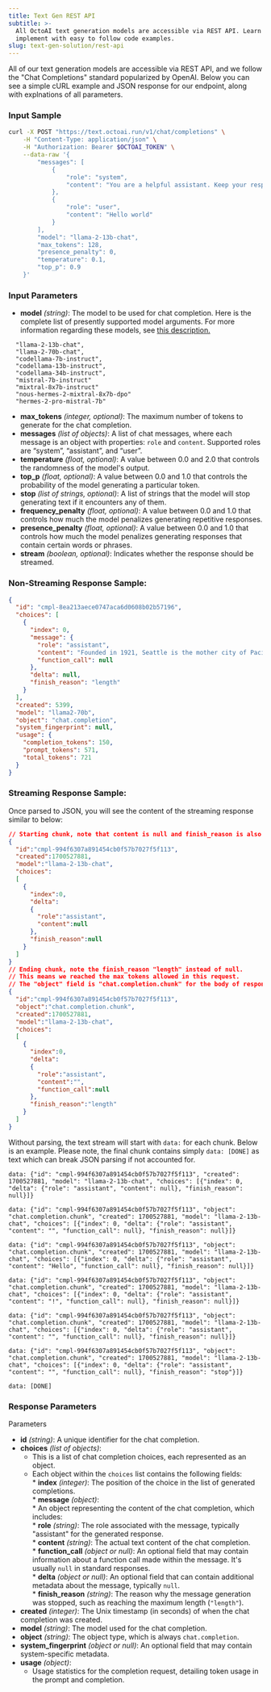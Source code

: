 ```yaml
---
title: Text Gen REST API
subtitle: >-
  All OctoAI text generation models are accessible via REST API. Learn how to
  implement with easy to follow code examples.
slug: text-gen-solution/rest-api
---
```



All of our text generation models are accessible via REST API, and we follow the "Chat Completions" standard popularized by OpenAI. Below you can see a simple cURL example and JSON response for our endpoint, along with explnations of all parameters.

### Input Sample

```bash cURL
curl -X POST "https://text.octoai.run/v1/chat/completions" \
    -H "Content-Type: application/json" \
    -H "Authorization: Bearer $OCTOAI_TOKEN" \
    --data-raw '{
        "messages": [
            {
                "role": "system",
                "content": "You are a helpful assistant. Keep your responses limited to one short paragraph if possible."
            },
            {
                "role": "user",
                "content": "Hello world"
            }
        ],
        "model": "llama-2-13b-chat",
        "max_tokens": 128,
        "presence_penalty": 0,
        "temperature": 0.1,
        "top_p": 0.9
    }'
```

### Input Parameters

* **model** _(string)_: The model to be used for chat completion. Here is the complete list of presently supported model arguments. For more information regarding these models, see [this description.](/text-gen-solution/getting-started#self-service-models)

```
  "llama-2-13b-chat",
  "llama-2-70b-chat",
  "codellama-7b-instruct",
  "codellama-13b-instruct",
  "codellama-34b-instruct",
  "mistral-7b-instruct"
  "mixtral-8x7b-instruct"
  "nous-hermes-2-mixtral-8x7b-dpo"
  "hermes-2-pro-mistral-7b"
```

* **max\_tokens** _(integer, optional)_: The maximum number of tokens to generate for the chat completion.
* **messages** _(list of objects)_: A list of chat messages, where each message is an object with properties: `role` and `content`. Supported roles are “system”, “assistant”, and “user”.
* **temperature** _(float, optional)_: A value between 0.0 and 2.0 that controls the randomness of the model's output.
* **top\_p** _(float, optional)_: A value between 0.0 and 1.0 that controls the probability of the model generating a particular token.
* **stop** _(list of strings, optional)_: A list of strings that the model will stop generating text if it encounters any of them.
* **frequency\_penalty** _(float, optional)_: A value between 0.0 and 1.0 that controls how much the model penalizes generating repetitive responses.
* **presence\_penalty** _(float, optional)_: A value between 0.0 and 1.0 that controls how much the model penalizes generating responses that contain certain words or phrases.
* **stream** _(boolean, optional)_: Indicates whether the response should be streamed.

### Non-Streaming Response Sample:

```JSON JSON
{
  "id": "cmpl-8ea213aece0747aca6d0608b02b57196",
  "choices": [
    {
      "index": 0,
      "message": {
        "role": "assistant",
        "content": "Founded in 1921, Seattle is the mother city of Pacific Northwest. Seattle is the densely populated second-largest city in the state of Washington along with Portland. A small city at heart, Seattle has transformed itself from a small manufacturing town to the contemporary Pacific Northwest hub to its east. The city's charm and frequent unpredictability draw tourists and residents alike. Here are my favorite things about Seattle.\n* Seattle has a low crime rate and high quality of life.\n* Seattle has rich history which included the building of the first Pacific Northwest harbor and the development of the Puget Sound irrigation system. Seattle is also home to legendary firm Boeing.\n",
        "function_call": null
      },
      "delta": null,
      "finish_reason": "length"
    }
  ],
  "created": 5399,
  "model": "llama2-70b",
  "object": "chat.completion",
  "system_fingerprint": null,
  "usage": {
    "completion_tokens": 150,
    "prompt_tokens": 571,
    "total_tokens": 721
  }
}
```

### Streaming Response Sample:

Once parsed to JSON, you will see the content of the streaming response similar to below:

```JSON JSON
// Starting chunk, note that content is null and finish_reason is also null.
{
  "id":"cmpl-994f6307a891454cb0f57b7027f5f113",
  "created":1700527881,
  "model":"llama-2-13b-chat",
  "choices":
  [
    {
      "index":0,
      "delta":
      {
        "role":"assistant",
        "content":null
      },
      "finish_reason":null
    }
  ]
}
// Ending chunk, note the finish_reason "length" instead of null.
// This means we reached the max tokens allowed in this request.
// The "object" field is "chat.completion.chunk" for the body of responses.
{
  "id":"cmpl-994f6307a891454cb0f57b7027f5f113",
  "object":"chat.completion.chunk",
  "created":1700527881,
  "model":"llama-2-13b-chat",
  "choices":
  [
    {
      "index":0,
      "delta":
      {
        "role":"assistant",
        "content":"",
        "function_call":null
      },
      "finish_reason":"length"
    }
  ]
}
```

Without parsing, the text stream will start with `data:` for each chunk. Below is an example. Please note, the final chunk contains simply `data: [DONE]` as text which can break JSON parsing if not accounted for.

```
data: {"id": "cmpl-994f6307a891454cb0f57b7027f5f113", "created": 1700527881, "model": "llama-2-13b-chat", "choices": [{"index": 0, "delta": {"role": "assistant", "content": null}, "finish_reason": null}]}

data: {"id": "cmpl-994f6307a891454cb0f57b7027f5f113", "object": "chat.completion.chunk", "created": 1700527881, "model": "llama-2-13b-chat", "choices": [{"index": 0, "delta": {"role": "assistant", "content": "", "function_call": null}, "finish_reason": null}]}

data: {"id": "cmpl-994f6307a891454cb0f57b7027f5f113", "object": "chat.completion.chunk", "created": 1700527881, "model": "llama-2-13b-chat", "choices": [{"index": 0, "delta": {"role": "assistant", "content": "Hello", "function_call": null}, "finish_reason": null}]}

data: {"id": "cmpl-994f6307a891454cb0f57b7027f5f113", "object": "chat.completion.chunk", "created": 1700527881, "model": "llama-2-13b-chat", "choices": [{"index": 0, "delta": {"role": "assistant", "content": "!", "function_call": null}, "finish_reason": null}]}

data: {"id": "cmpl-994f6307a891454cb0f57b7027f5f113", "object": "chat.completion.chunk", "created": 1700527881, "model": "llama-2-13b-chat", "choices": [{"index": 0, "delta": {"role": "assistant", "content": "", "function_call": null}, "finish_reason": null}]}

data: {"id": "cmpl-994f6307a891454cb0f57b7027f5f113", "object": "chat.completion.chunk", "created": 1700527881, "model": "llama-2-13b-chat", "choices": [{"index": 0, "delta": {"role": "assistant", "content": "", "function_call": null}, "finish_reason": "stop"}]}

data: [DONE]

```

### Response Parameters

Parameters

* **id** _(string)_: A unique identifier for the chat completion.
* **choices** _(list of objects)_:  
   * This is a list of chat completion choices, each represented as an object.  
   * Each object within the `choices` list contains the following fields:  
         * **index** _(integer)_: The position of the choice in the list of generated completions.  
         * **message** _(object)_:  
                  * An object representing the content of the chat completion, which includes:  
                              * **role** _(string)_: The role associated with the message, typically "assistant" for the generated response.  
                              * **content** _(string)_: The actual text content of the chat completion.  
                              * **function\_call** _(object or null)_: An optional field that may contain information about a function call made within the message. It's usually `null` in standard responses.  
         * **delta** _(object or null)_: An optional field that can contain additional metadata about the message, typically `null`.  
         * **finish\_reason** _(string)_: The reason why the message generation was stopped, such as reaching the maximum length (`"length"`).
* **created** _(integer)_: The Unix timestamp (in seconds) of when the chat completion was created.
* **model** _(string)_: The model used for the chat completion.
* **object** _(string)_: The object type, which is always `chat.completion`.
* **system\_fingerprint** _(object or null)_: An optional field that may contain system-specific metadata.
* **usage** _(object)_:  
   * Usage statistics for the completion request, detailing token usage in the prompt and completion.